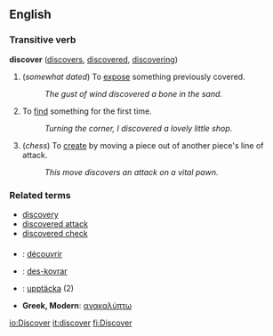 ==English==

=== Transitive verb ===
'''discover'''  ([[discovers]], [[discovered]], [[discovering]])
# (''somewhat dated'') To [[expose]] something previously covered.
#: ''The gust of wind discovered a bone in the sand.''
# To [[find]] something for the first time.
#: ''Turning the corner, I discovered a lovely little shop.''
# (''chess'') To [[create]] by moving a piece out of another piece's line of attack.
#: ''This move discovers an attack on a vital pawn.''

=== Related terms ===

*[[discovery]]
*[[discovered attack]]
*[[discovered check]]

===={{trans}}====

* {{fr}} : [[découvrir]]
* {{io}} : [[des-kovrar]]
* {{sv}} : [[upptäcka]] (2)
*'''Greek, Modern''': [[ανακαλύπτω]]

[[io:Discover]]
[[it:discover]]
[[fi:Discover]]